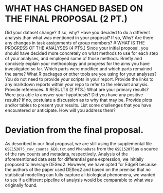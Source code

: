 # WHAT HAS CHANGED BASED ON THE FINAL PROPOSAL (2 PT.)
Did your dataset change? If so, why?
Have you decided to do a different analysis than what was mentioned in your proposal? If so, Why?
Are there any changes in task assignments of group members?
# WHAT IS THE PROGRESS OF THE ANALYSES (4 PTS.)
Since your initial proposal, you should have decided more concretely on what methods to use for each step of your analyses, and employed some of those methods.
Briefly and concisely explain your methodology and progress for the aims you have investigated so far. Which parts were modified and which parts remained the same?
What R packages or other tools are you using for your analyses? You do not need to provide your scripts in your report.
Provide the links to any markdown reports within your repo to refer to the relevant analysis.
Provide references.
# RESULTS (2 PTS.)
What are your primary results?
Were you able to answer your hypothesis? Did you have any positive results? If no, postulate a discussion as to why that may be. Provide plots and/or tables to present your results.
List some challenges that you have encountered or anticipate. How will you address them?

# Deviation from the final proposal.
As described in our final proposal, we are still using the supplemental file `GSE152075_raw_counts_GEO.txt` and `PhenoData` from the `GSE152075`as a source of the raw counts and metadata, respectively. Analysis of the aforementioned data sets for differential gene expression, we initially proposed to leverage DESeq2. However, we have opted for EdgeR because the authors of the paper used DESeq2 and based on the premise that no statistical modelling can fully capture all biological phenomena, we wanted to see if a different  pipeline of analysis would be comparable to what was originally found.
